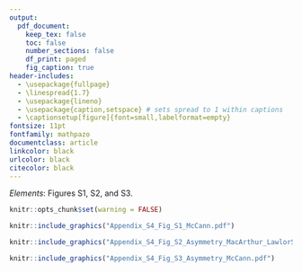```yaml
---
output:
  pdf_document:
    keep_tex: false
    toc: false
    number_sections: false
    df_print: paged
    fig_caption: true
header-includes:
  - \usepackage{fullpage}
  - \linespread{1.7} 
  - \usepackage{lineno}
  - \usepackage{caption,setspace} # sets spread to 1 within captions
  - \captionsetup[figure]{font=small,labelformat=empty}
fontsize: 11pt
fontfamily: mathpazo
documentclass: article
linkcolor: black
urlcolor: black
citecolor: black
---
```


<!-- Begin title page formatting -->

\vspace*{0.1cm} 
\begin{center} \LARGE Appendix S4: \\ Ecological character displacement destabilizes food webs \end{center}

\bigskip

<!-- remove for double-blind peer review
\begin{center} \large Matthew A. Barbour$^{1,2,\ast}$ \normalsize \end{center}

\bigskip

\noindent 1. University of Zurich, Department of Evolutionary Biology and Environmental Studies, Winterthurerstrasse 190, 8057 Zurich, Switzerland;

\noindent 2. University of British Columbia, Department of Zoology, 2212 Main Mall, Vancouver, BC V6T 1Z4, Canada;

$^\ast$ Corresponding author; e-mail: matthew.barbour@ieu.uzh.ch, phone: +41 44 635 61 63

\bigskip
-->

*Elements*: Figures S1, S2, and S3. 

\newpage

```r
knitr::opts_chunk$set(warning = FALSE)
```

```r
knitr::include_graphics("Appendix_S4_Fig_S1_McCann.pdf")
```

\newpage 

```r
knitr::include_graphics("Appendix_S4_Fig_S2_Asymmetry_MacArthur_LawlorSmith.pdf")
```

\newpage

```r
knitr::include_graphics("Appendix_S4_Fig_S3_Asymmetry_McCann.pdf")
```